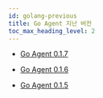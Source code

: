 ```yaml
---
id: golang-previous
title: Go Agent 지난 버전
toc_max_heading_level: 2
---
```


* [Go Agent 0.1.7](golang-0_1_7)

* [Go Agent 0.1.6](golang-0_1_6)

* [Go Agent 0.1.5](golang-0_1_5)
